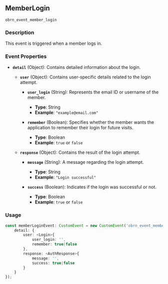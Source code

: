 ## MemberLogin
`obrn_event_member_login`

### Description
This event is triggered when a member logs in.

### Event Properties

- **`detail`** (Object): Contains detailed information about the login.

  - **`user`** (Object): Contains user-specific details related to the login attempt.

    - **`user_login`** (String): Represents the email ID or username of the member.
      
      - **Type**: String
      - **Example**: `"example@email.com"`
    
    - **`remember`** (Boolean): Specifies whether the member wants the application to remember their login for future visits.
      
      - **Type**: Boolean
      - **Example**: `true` or `false`

  - **`response`** (Object): Contains the result of the login attempt.
  
    - **`message`** (String): A message regarding the login attempt.
      
      - **Type**: String
      - **Example**: `"Login successful"`
    
    - **`success`** (Boolean): Indicates if the login was successful or not.
      
      - **Type**: Boolean
      - **Example**: `true` or `false`

### Usage

```typescript
const memberLoginEvent: CustomEvent = new CustomEvent('obrn_event_member_login', {
    detail: {
        user: <Login>{
            user_login: '',
            remember: true|false
        },
        response: <AuthResponse>{
            message: '',
            success: true|false
        }
    }
});
```

